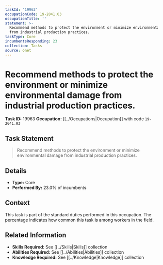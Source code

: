 ```yaml
---
taskId: '19963'
occupationCode: 19-2041.03
occupationTitle: ''
statement: >-
  Recommend methods to protect the environment or minimize environmental damage
  from industrial production practices.
taskType: Core
incumbentsResponding: 23
collection: Tasks
source: onet
---
```

# Recommend methods to protect the environment or minimize environmental damage from industrial production practices.

**Task ID:** 19963
**Occupation:** [[../Occupations|Occupation]] with code `19-2041.03`

## Task Statement

> Recommend methods to protect the environment or minimize environmental damage from industrial production practices.

## Details

- **Type:** Core
- **Performed By:** 23.0% of incumbents

## Context

This task is part of the standard duties performed in this occupation. The percentage indicates how common this task is among workers in the field.

## Related Information

- **Skills Required:** See [[../Skills|Skills]] collection
- **Abilities Required:** See [[../Abilities|Abilities]] collection
- **Knowledge Required:** See [[../Knowledge|Knowledge]] collection
